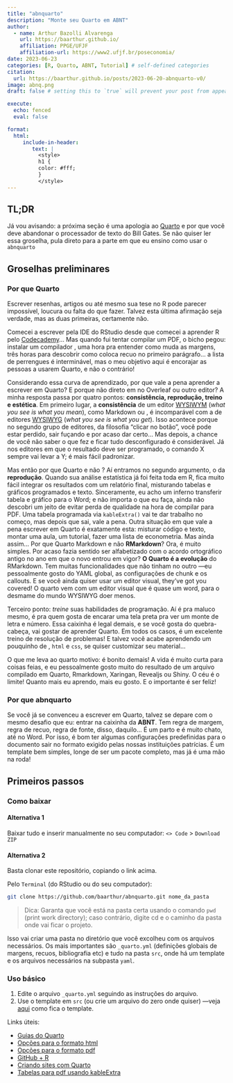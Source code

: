 ```yaml
---
title: "abnquarto"
description: "Monte seu Quarto em ABNT"
author:
  - name: Arthur Bazolli Alvarenga
    url: https://baarthur.github.io/
    affiliation: PPGE/UFJF
    affiliation-url: https://www2.ufjf.br/poseconomia/ 
date: 2023-06-23
categories: [R, Quarto, ABNT, Tutorial] # self-defined categories
citation: 
  url: https://baarthur.github.io/posts/2023-06-20-abnquarto-v0/ 
image: abnq.png
draft: false # setting this to `true` will prevent your post from appearing on your listing page until you're ready!

execute: 
  echo: fenced
  eval: false

format: 
  html: 
     include-in-header: 
        text: |
          <style>
          h1 {
          color: #fff;
          }
          </style>
---
```


## TL;DR {#sec-tldr}

Já vou avisando: a próxima seção é uma apologia ao [Quarto](https://quarto.org/) e por que você deve abandonar o processador de texto do Bill Gates. Se não quiser ler essa groselha, pula direto para a parte em que eu ensino como usar o `abnquarto`



## Groselhas preliminares {#sec-intro}

### Por que Quarto

Escrever resenhas, artigos ou até mesmo sua tese no R pode parecer impossível, loucura ou falta do que fazer. Talvez esta última afirmação seja verdade, mas as duas primeiras, certamente não.

Comecei a escrever pela IDE do RStudio desde que comecei a aprender R pelo [Codecademy](https://www.codecademy.com/learn/learn-r)... Mas quando fui tentar compilar um PDF, o bicho pegou: instalar um compilador \LaTeX{}, uma hora pra entender como muda as margens, três horas para descobrir como coloca recuo no primeiro parágrafo... a lista de perrengues é interminável, mas o meu objetivo aqui é encorajar as pessoas a usarem Quarto, e não o contrário! 

Considerando essa curva de aprendizado, por que vale a pena aprender a escrever em Quarto? E porque não direto em \LaTeX{} no Overleaf ou outro editor? A minha resposta passa por quatro pontos: **consistência, reprodução, treino e estética**. Em primeiro lugar, a **consistência** de um editor [WYSIWYM](https://en.wikipedia.org/wiki/WYSIWYM) (*what you see is what you mean*), como Markdown ou \LaTeX{}, é incomparável com a de editores [WYSIWYG](https://en.wikipedia.org/wiki/WYSIWYG) (*what you see is what you get*). Isso acontece porque no segundo grupo de editores, da filosofia "clicar no botão", você pode estar perdido, sair fuçando e por acaso dar certo... Mas depois, a chance de você não saber o que fez e ficar tudo desconfigurado é considerável. Já nos editores em que o resultado deve ser programado, o comando X sempre vai levar a Y; é mais fácil padronizar. 

Mas então por que Quarto e não \LaTeX{}? Aí entramos no segundo argumento, o da **reprodução**. Quando sua análise estatística já foi feita toda em R, fica muito fácil integrar os resultados com um relatório final, misturando tabelas e gráficos programados e texto. Sinceramente, eu acho um inferno transferir tabela e gráfico para o Word; e não importa o que eu faça, ainda não descobri um jeito de evitar perda de qualidade na hora de compilar para PDF. Uma tabela programada via `kableExtra()` vai te dar trabalho no começo, mas depois que sai, vale a pena. Outra situação em que vale a pena escrever em Quarto é exatamente esta: misturar código e texto, montar uma aula, um tutorial, fazer uma lista de econometria. Mas ainda assim... Por que Quarto Markdown e não **RMarkdown**? Ora, é muito simples. Por acaso fazia sentido ser alfabetizado com o acordo ortográfico antigo no ano em que o novo entrou em vigor? **O Quarto é a evolução** do RMarkdown. Tem muitas funcionalidades que não tinham no outro ---eu pessoalmente gosto do YAML global, as configurações de chunk e os callouts. E se você ainda quiser usar um editor visual, they've got you covered! O quarto vem com um editor visual que é quase um word, para o desmame do mundo WYSIWYG doer menos.

Terceiro ponto: *treine* suas habilidades de programação. Aí é pra maluco mesmo, é pra quem gosta de encarar uma tela preta pra ver um monte de letra e número. Essa caixinha é legal demais, e se você gosta do quebra-cabeça, vai gostar de aprender Quarto. Em todos os casos, é um excelente treino de resolução de problemas! E talvez você acabe aprendendo um pouquinho de \LaTeX{}, `html` e `css`, se quiser customizar seu material...

O que me leva ao quarto motivo: é bonito demais! A vida é muito curta para coisas feias, e eu pessoalmente gosto muito do resultado de um arquivo compilado em Quarto, Rmarkdown, Xaringan, Revealjs ou Shiny. O céu é o limite! Quanto mais eu aprendo, mais eu gosto. E o importante é ser feliz!


### Por que abnquarto

Se você já se convenceu a escrever em Quarto, talvez se depare com o mesmo desafio que eu: entrar na caixinha da **ABNT**. Tem regra de margem, regra de recuo, regra de fonte, disso, daquilo... É um parto e é muito chato, até no Word. Por isso, é bom ter algumas configurações predefinidas para o documento sair no formato exigido pelas nossas instituições patrícias. É um template bem simples, longe de ser um pacote completo, mas já é uma mão na roda!



## Primeiros passos {#sec-firststeps}

### Como baixar

#### Alternativa 1
Baixar tudo e inserir manualmente no seu computador: `<> Code` > `Download ZIP`

#### Alternativa 2
Basta clonar este repositório, copiando o link acima.

Pelo `Terminal` (do RStudio ou do seu computador):
```bash
git clone https://github.com/baarthur/abnquarto.git nome_da_pasta
```

> Dica: 
> Garanta que você está na pasta certa usando o comando `pwd` (print work directory); caso contrário, digite cd e o caminho da pasta onde vai ficar o projeto.

Isso vai criar uma pasta no diretório que você excolheu com os arquivos necessários. Os mais importantes são `_quarto.yml` (definições globais de margens, recuos, bibliografia etc) e tudo na pasta `src`, onde há um template e os arquivos necessários na subpasta `yaml`.


### Uso básico {#sec-usage}

1. Edite o arquivo `_quarto.yml` seguindo as instruções do arquivo.
2. Use o template em `src` (ou crie um arquivo do zero onde quiser) ---veja [aqui](https://github.com/baarthur/abnquarto/blob/main/output/src/template.pdf) como fica o template.

Links úteis:

* [Guias do Quarto](https://quarto.org/docs/guide/)
* [Opções para o formato html](https://quarto.org/docs/reference/formats/html.html)
* [Opções para o formato pdf](https://quarto.org/docs/reference/formats/pdf.html)
* [GitHub + R](https://happygitwithr.com/index.html)
* [Criando sites com Quarto](https://ucsb-meds.github.io/creating-quarto-websites/)
* [Tabelas para pdf usando kableExtra](http://haozhu233.github.io/kableExtra/awesome_table_in_pdf.pdf)



